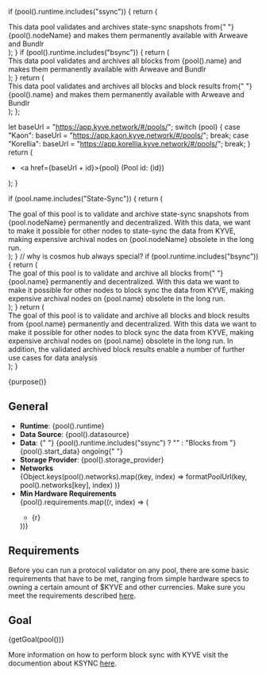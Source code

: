   if (pool().runtime.includes("ssync")) {
    return (
      <div>
        This data pool validates and archives state-sync snapshots from{" "}
        {pool().nodeName} and makes them permanently available with Arweave and
        Bundlr
      </div>
    );
  }
  if (pool().runtime.includes("bsync")) {
    return (
      <div>
        This data pool validates and archives all blocks from {pool().name} and
        makes them permanently available with Arweave and Bundlr
      </div>
    );
  }
  return (
    <div>
      This data pool validates and archives all blocks and block results from{" "}
      {pool().name} and makes them permanently available with Arweave and Bundlr
    </div>
  );
};

  let baseUrl = "https://app.kyve.network/#/pools/";
  switch (pool) {
    case "Kaon":
      baseUrl = "https://app.kaon.kyve.network/#/pools/";
      break;
    case "Korellia":
      baseUrl = "https://app.korellia.kyve.network/#/pools/";
      break;
  }
  return (
    <ul key={index}>
      <li>
        <a href={baseUrl + id}>{pool}</a> (Pool id: {id})
      </li>
    </ul>
  );
}

  if (pool.name.includes("State-Sync")) {
    return (
      <div>
        The goal of this pool is to validate and archive state-sync snapshots
        from {pool.nodeName} permanently and decentralized. With this data, we
        want to make it possible for other nodes to state-sync the data from
        KYVE, making expensive archival nodes on {pool.nodeName} obsolete in the
        long run.
      </div>
    );
  }
  // why is cosmos hub always special?
  if (pool.runtime.includes("bsync")) {
    return (
      <div>
        The goal of this pool is to validate and archive all blocks from{" "}
        {pool.name} permanently and decentralized. With this data we want to
        make it possible for other nodes to block sync the data from KYVE,
        making expensive archival nodes on {pool.name} obsolete in the long run.
      </div>
    );
  }
  return (
    <div>
      The goal of this pool is to validate and archive all blocks and block
      results from {pool.name} permanently and decentralized. With this data we
      want to make it possible for other nodes to block sync the data from KYVE,
      making expensive archival nodes on {pool.name} obsolete in the long run.
      In addition, the validated archived block results enable a number of
      further use cases for data analysis
    </div>
  );
}

<div>{purpose()}</div>

## General

- **Runtime**:
  <span> {pool().runtime}</span>
- **Data Source**:
  <span> {pool().datasource}</span>
- **Data**:
  <span>
    {" "}
    {pool().runtime.includes("ssync") ? "" : "Blocks from "}
    {pool().start_data} ongoing{" "}
  </span>
- **Storage Provider**:
  <span> {pool().storage_provider}</span>
- **Networks**
  <div>
    {Object.keys(pool().networks).map((key, index) =>
      formatPoolUrl(key, pool().networks[key], index)
    )}
  </div>
- **Min Hardware Requirements**
  <div>
    {pool().requirements.map((r, index) => (
      <ul key={index}>
        <li>{r}</li>
      </ul>
    ))}
  </div>

## Requirements

Before you can run a protocol validator on any pool, there are some basic requirements that have to be met, ranging from simple hardware specs to owning a certain amount of $KYVE and other currencies.
Make sure you meet the requirements described [here](/validators/protocol_nodes/requirements).

## Goal

<div>{getGoal(pool())}</div>

More information on how to perform block sync with KYVE visit the documention about
KSYNC [here](https://github.com/KYVENetwork/ksync).
